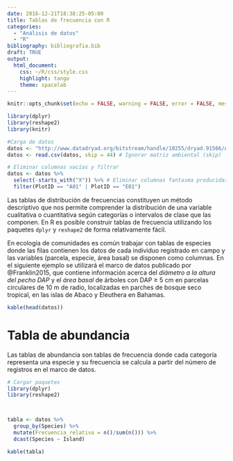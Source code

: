 ```yaml
---
date: 2016-12-21T18:38:25-05:00
title: Tablas de frecuencia con R
categories:
  - "Análisis de datos"
  - "R"
bibliography: bibliografia.bib
draft: TRUE
output: 
  html_document: 
    css: ~/R/css/style.css
    highlight: tango
    theme: spacelab
---
```


```r
knitr::opts_chunk$set(echo = FALSE, warning = FALSE, error = FALSE, message = FALSE)

library(dplyr)
library(reshape2)
library(knitr)

#Carga de datos
datos <- "http://www.datadryad.org/bitstream/handle/10255/dryad.91566/Abaco_Eleuthera_plot_data_species_dbh_.csv"
datos <- read.csv(datos, skip = 44) # Ignorar matriz ambiental (skip)

# Eliminar columnas vacías y filtrar 
datos <- datos %>% 
  select(-starts_with("X")) %>% # Eliminar columnas fantasma producidas por la matriz ambiental
  filter(PlotID == "A01" | PlotID == "E01")

```

Las tablas de distribución de frecuencias constituyen un método descriptivo que nos permite comprender la distribución de una variable cualitativa o cuantitativa según categorías o intervalos de clase que las componen. En R es posible construir tablas de frecuencia utilizando los paquetes `dplyr` y `reshape2` de forma relativamente fácil. 

En ecología de comunidades es común trabajar con tablas de especies donde las filas contienen los datos de cada individuo registrado en campo y las variables (parcela, especie, área basal) se disponen como columnas. En el siguiente ejemplo se utilizará el marco de datos publicado por @Franklin2015, que contiene información acerca del _diámetro a la altura del pecho DAP_ y el _área basal_ de árboles con DAP &ge; 5 cm en parcelas circulares de 10 m de radio, localizadas en parches de bosque seco tropical, en las islas de Abaco y Eleuthera en Bahamas.

```r
kable(head(datos))
```


# Tabla de abundancia

Las tablas de abundancia son tablas de frecuencia donde cada categoría representa una especie y su frecuencia se calcula a partir del número de registros en el marco de datos. 

```r
# Cargar paquetes
library(dplyr)
library(reshape2)



tabla <- datos %>%
  group_by(Species) %>%
  mutate(Frecuencia_relativa = n()/sum(n())) %>% 
  dcast(Species ~ Island)

kable(tabla)
  
```


